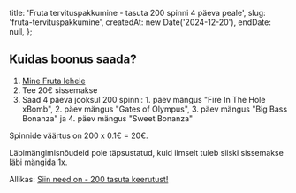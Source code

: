 
  title: 'Fruta tervituspakkumine - tasuta 200 spinni 4 päeva peale',
  slug: 'fruta-tervituspakkumine',
  createdAt: new Date('2024-12-20'),
  endDate: null,
};

<ArticleHeader image={headerImage} title={metadata.title} />

<BonusValid date={metadata.endDate} />

<BonusUsed slug={metadata.slug} />

## Kuidas boonus saada?

1. [Mine Fruta lehele](https://www.fruta.com)
2. Tee 20€ sissemakse
3. Saad 4 päeva jooksul 200 spinni: 1. päev mängus "Fire In The Hole xBomb", 2. päev mängus "Gates of Olympus", 3. päev mängus "Big Bass Bonanza" ja 4. päev mängus "Sweet Bonanza"

Spinnide väärtus on 200 x 0.1€ = 20€.

Läbimängimisnõudeid pole täpsustatud, kuid ilmselt tuleb siiski sissemakse läbi mängida 1x.

Allikas: [Siin need on - 200 tasuta keerutust!](https://www.fruta.com/et-ee/promotions/welcome-bonus-casino)
